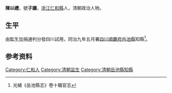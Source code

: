 {{Otheruses|other=名为陳以禮的其他人物|陳讓 (成化進士)}}
{{明清人物信息框
| 姓名 =陳以禮
| 最高職務 = [[四川|四川]][[岳池縣|岳池縣]][[知縣|知縣]]
| 國家 = 大清
| 籍貫 = [[浙江|浙江]][[仁和縣|仁和縣]]
| 字號 =號子讓
| 出生日期 = ？年？月？日
| 逝世日期 = ？年？月？日
| 墓葬 = 
| 配偶 =  
| 親屬 = 曾祖、祖、父，母
| 出身 =[[監生|監生]]加捐通判分發四川試用 
| 著作 =  
*
}}
'''陳以禮'''{{BD|？年||？年||}}，號'''子讓'''，[[浙江|浙江]][[仁和縣|仁和縣]]人，清朝政治人物。

== 生平 ==
由[[監生|監生]]加捐通判分發四川試用，同治九年五月署[[四川|四川]][[順慶府|順慶府]][[岳池縣|岳池縣]]知縣<ref>光緒《岳池縣志》卷十職官志</ref>。

== 参考资料 ==
{{reflist}}

{{Authority control}}

{{DEFAULTSORT:}}
[[Category:仁和人|Category:仁和人]]
[[Category:清朝监生|Category:清朝监生]]
[[Category:清朝岳池縣知縣|Category:清朝岳池縣知縣]]


{{清朝人物小作品}}